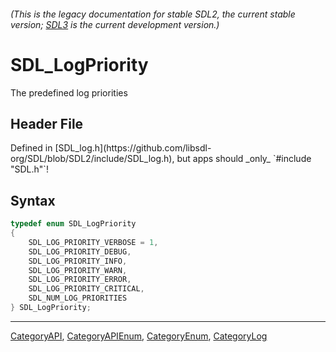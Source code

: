 ====== (This is the legacy documentation for stable SDL2, the current stable version; [https://wiki.libsdl.org/SDL3/ SDL3] is the current development version.) ======
= SDL_LogPriority =

The predefined log priorities

== Header File ==

Defined in [SDL_log.h](https://github.com/libsdl-org/SDL/blob/SDL2/include/SDL_log.h), but apps should _only_ `#include "SDL.h"`!

== Syntax ==

<syntaxhighlight lang='c'>
typedef enum SDL_LogPriority
{
    SDL_LOG_PRIORITY_VERBOSE = 1,
    SDL_LOG_PRIORITY_DEBUG,
    SDL_LOG_PRIORITY_INFO,
    SDL_LOG_PRIORITY_WARN,
    SDL_LOG_PRIORITY_ERROR,
    SDL_LOG_PRIORITY_CRITICAL,
    SDL_NUM_LOG_PRIORITIES
} SDL_LogPriority;</syntaxhighlight>

----
[[CategoryAPI]], [[CategoryAPIEnum]], [[CategoryEnum]], [[CategoryLog]]


